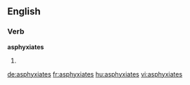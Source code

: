 ==English==

===Verb===
'''asphyxiates'''

# {{third-person singular of|asphyxiate}}

[[de:asphyxiates]]
[[fr:asphyxiates]]
[[hu:asphyxiates]]
[[vi:asphyxiates]]